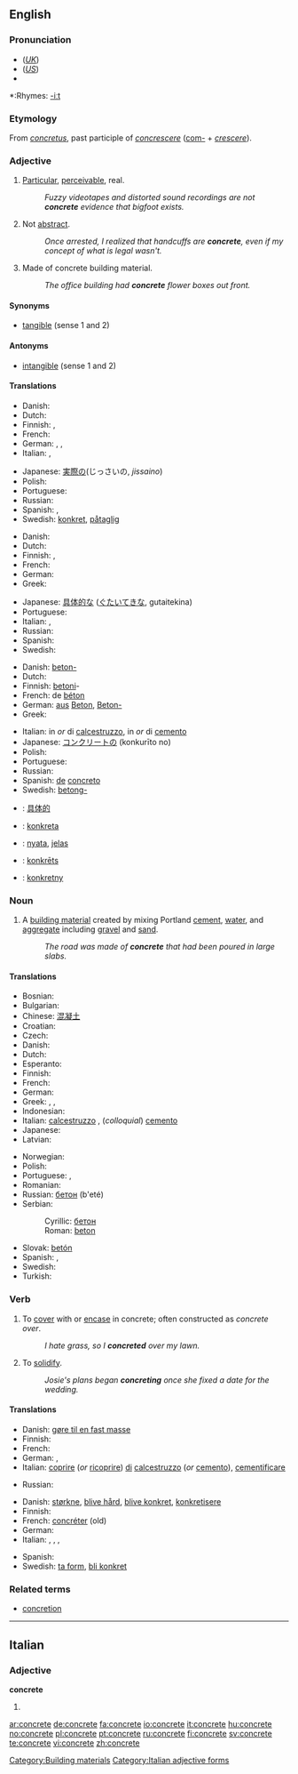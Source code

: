 {{wikipedia|dab=concrete (disambiguation)|concrete}}
==English==

===Pronunciation===
*(''[[Received Pronunciation|UK]]'') {{IPA|/ˈkɒŋkriːt/}}
*(''[[General American|US]]'') {{IPA|/ˈkɑːnkriːt/}}
*{{audio|en-us-concrete.ogg|Audio (US)}}

*:Rhymes: [[Rhymes:English:-iːt|-iːt]]

===Etymology===
From {{L.}} ''[[concretus]]'', past participle of ''[[concrescere]]'' ([[com-]] + ''[[crescere]]'').

===Adjective===
{{en-adj}}

# [[particular|Particular]], [[perceivable]], real.
#:''Fuzzy videotapes and distorted sound recordings are not '''concrete''' evidence that bigfoot exists.''
# Not [[abstract]].
#:''Once arrested, I realized that handcuffs are '''concrete''', even if my concept of what is legal wasn't.''
# Made of concrete building material.
#:''The office building had '''concrete''' flower boxes out front.''

====Synonyms====
*[[tangible]] (sense 1 and 2)

====Antonyms====
*[[intangible]] (sense 1 and 2)

====Translations====
{{trans-top|particular, perceivable, real}}
* Danish: {{t-|da|konkret}}
* Dutch: {{t+|nl|concreet}}
* Finnish: {{t-|fi|konkreettinen}}, {{t-|fi|kouriintuntuva}}
* French: {{t-|fr|concret}}
* German: {{t+|de|konkret}}, {{t+|de|bestimmt}}, {{t+|de|genau}}
* Italian: {{t+|it|concreto}}, {{t+|it|reale}}
{{trans-mid}}
* Japanese: [[実際の]](じっさいの, ''jissaino'')
* Polish: {{t-|pl|konkretny}}
* Portuguese: {{t+|pt|concreto}}
* Russian: {{t-|ru|конкретный|tr=konkr'étnyj|sc=Cyrl}}
* Spanish: {{t-|es|concreto}}, {{t-|es|específico}}
* Swedish: [[konkret]], [[påtaglig]]
{{trans-bottom}}

{{trans-top|not abstract}}
* Danish: {{t-|da|konkret}}
* Dutch: {{t+|nl|concreet}}
* Finnish: {{t-|fi|konkreettinen}}, {{t-|fi|kouriintuntuva}}
* French: {{t-|fr|concret}}
* German: {{t+|de|konkret}}
* Greek: {{t-|el|συγκεκριμένος|sc=Grek}}
{{trans-mid}}
* Japanese: [[具体的な]] ([[ぐたいてきな]], gutaitekina)
* Portuguese: {{t+|pt|concreto}}
* Italian: {{t+|it|concreto}}, {{t+|it|reale}}
* Russian: {{t-|ru|конкретный|tr=konkr'étnyj|sc=Cyrl}}
* Spanish: {{t-|es|concreto}}
* Swedish: {{t+|sv|konkret}}
{{trans-bottom}}

{{trans-top|made of concrete}}
* Danish: [[beton-]]
* Dutch: {{t-|nl|betonnen}}
* Finnish: [[betoni]]-
* French: de [[béton]]
* German: [[aus]] [[Beton]], [[Beton-]]
* Greek: {{t-|el|τσιμεντένιος|sc=Grek}}
{{trans-mid}}
* Italian: in ''or'' di [[calcestruzzo]], in ''or'' di [[cemento]]
* Japanese: [[コンクリート]]の (konkurīto no)
* Polish: {{t-|pl|betonowy}}
* Portuguese: {{t+|pt|concreto}}
* Russian: {{t-|ru|бетонный|tr=b'etónnyj|sc=Cyrl}}
* Spanish: [[de]] [[concreto]]
* Swedish: [[betong-]]
{{trans-bottom}}

{{checktrans-top}}
*{{ttbc|Chinese}}: [[具体的]]
*{{ttbc|Esperanto}}: [[konkreta]]
{{checktrans-mid}}
*{{ttbc|Indonesian}}: [[nyata]], [[jelas]]
*{{ttbc|Latvian}}: [[konkrēts]]
*{{ttbc|Polish}}: [[konkretny]]
{{checktrans-bottom}}

===Noun===
{{wikipedia}}
{{en-noun|-}}

# A [[building material]] created by mixing Portland [[cement]], [[water]], and [[aggregate]] including [[gravel]] and [[sand]].
#:''The road was made of '''concrete''' that had been poured in large slabs.''

====Translations====
{{trans-top|building material}}
* Bosnian: {{t-|bs|beton|m}}
* Bulgarian: {{t-|bg|бетон|m|tr=betón|sc=Cyrl}}
* Chinese: [[混凝土]]
* Croatian: {{t-|hr|beton|m}}
* Czech: {{t-|cs|beton|m}}
* Danish: {{t-|da|beton}}
* Dutch: {{t+|nl|beton|n}}
* Esperanto: {{t-|eo|betono|xs=Esperanto}}
* Finnish: {{t+|fi|betoni}}
* French: {{t+|fr|béton|m}}
* German: {{t+|de|Beton|m}}
* Greek: {{t-|el|σκυρόδεμα|sc=Grek}}, {{t-|el|μπετόν|sc=Grek}}, {{t-|el|τσιμέντο|sc=Grek}}
* Indonesian: {{t-|id|beton|xs=Indonesian}}
* Italian: [[calcestruzzo]] {{m}}, (''colloquial'') [[cemento]] {{m}}
* Japanese: {{t-|ja|コンクリート|tr=konkurīto|sc=Jpan}}
* Latvian: {{t-|lv|betons|m|xs=Latvian}}
{{trans-mid}}
* Norwegian: {{t-|no|betong|m}}
* Polish: {{t+|pl|beton|m}}
* Portuguese: {{t-|pt|betão|m}}, {{t+|pt|concreto|m}}
* Romanian: {{t+|ro|beton|n}}
* Russian: [[бетон]] (b'eté) {{m}}
* Serbian:
*: Cyrillic: [[бетон#Serbian|бетон]] {{m}}
*: Roman: [[beton#Serbian|beton]] {{m}}
* Slovak: [[betón]]
* Spanish: {{t-|es|hormigón|m}}, {{t-|es|concreto|m}}
* Swedish: {{t-|sv|betong|c}}
* Turkish: {{t+|tr|beton}}
{{trans-bottom}}

===Verb===
{{en-verb|concret|ing}}

# To [[cover]] with or [[encase]] in concrete; often constructed as ''concrete over''.
#:''I hate grass, so I '''concreted''' over my lawn.''
# To [[solidify]].
#:''Josie's plans began '''concreting''' once she fixed a date for the wedding.''

====Translations====
{{trans-top|cover with concrete}}
* Danish: [[gøre til en fast masse]]
* Finnish: {{t-|fi|betonoida}}
* French: {{t-|fr|bétonner}}
* German: {{t-|de|betonieren}}, {{t-|de|einbetonieren}}
* Italian: [[coprire]] (''or'' [[ricoprire]]) [[di]] [[calcestruzzo]] (''or'' [[cemento]]), [[cementificare]]
{{trans-mid}}
* Russian: {{t-|ru|бетонировать|tr=b'etonírovat'|sc=Cyrl}}
{{trans-bottom}}

{{trans-top|to solidify}}
* Danish: [[størkne]], [[blive hård]], [[blive konkret]], [[konkretisere]]
* Finnish: {{t-|fi|konkretisoitua}}
* French: [[concréter]] (old)
* German: {{t-|de|konkretisieren}}
* Italian: {{t-|it|solidificare}}, {{t-|it|solidificarsi}}, {{t-|it|concretizzare}}, {{t-|it|concretizzarsi}}
{{trans-mid}}
* Spanish: {{t-|es|concretizar}}
* Swedish: [[ta form]], [[bli konkret]]
{{trans-bottom}}

===Related terms===
*[[concretion]]

[[Category:Building materials]]

----

==Italian==

===Adjective===
'''concrete''' {{p}}

# {{feminine of|concreto}}

[[Category:Italian adjective forms]]

[[ar:concrete]]
[[de:concrete]]
[[fa:concrete]]
[[io:concrete]]
[[it:concrete]]
[[hu:concrete]]
[[no:concrete]]
[[pl:concrete]]
[[pt:concrete]]
[[ru:concrete]]
[[fi:concrete]]
[[sv:concrete]]
[[te:concrete]]
[[vi:concrete]]
[[zh:concrete]]
